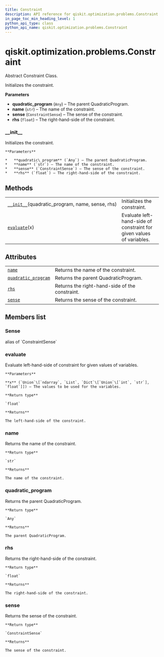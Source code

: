 ```yaml
---
title: Constraint
description: API reference for qiskit.optimization.problems.Constraint
in_page_toc_min_heading_level: 1
python_api_type: class
python_api_name: qiskit.optimization.problems.Constraint
---
```


# qiskit.optimization.problems.Constraint

<Class id="qiskit.optimization.problems.Constraint" isDedicatedPage={true} github="https://github.com/qiskit-community/qiskit-aqua/tree/stable/0.9/qiskit/optimization/problems/constraint.py" signature="Constraint(quadratic_program, name, sense, rhs)" modifiers="class">
  Abstract Constraint Class.

  Initializes the constraint.

  **Parameters**

  *   **quadratic\_program** (`Any`) – The parent QuadraticProgram.
  *   **name** (`str`) – The name of the constraint.
  *   **sense** (`ConstraintSense`) – The sense of the constraint.
  *   **rhs** (`float`) – The right-hand-side of the constraint.

  ### \_\_init\_\_

  <Function id="qiskit.optimization.problems.Constraint.__init__" signature="__init__(quadratic_program, name, sense, rhs)">
    Initializes the constraint.

    **Parameters**

    *   **quadratic\_program** (`Any`) – The parent QuadraticProgram.
    *   **name** (`str`) – The name of the constraint.
    *   **sense** (`ConstraintSense`) – The sense of the constraint.
    *   **rhs** (`float`) – The right-hand-side of the constraint.
  </Function>

  ## Methods

  |                                                                                                                                                          |                                                                      |
  | -------------------------------------------------------------------------------------------------------------------------------------------------------- | -------------------------------------------------------------------- |
  | [`__init__`](#qiskit.optimization.problems.Constraint.__init__ "qiskit.optimization.problems.Constraint.__init__")(quadratic\_program, name, sense, rhs) | Initializes the constraint.                                          |
  | [`evaluate`](#qiskit.optimization.problems.Constraint.evaluate "qiskit.optimization.problems.Constraint.evaluate")(x)                                    | Evaluate left-hand-side of constraint for given values of variables. |

  ## Attributes

  |                                                                                                                                               |                                                |
  | --------------------------------------------------------------------------------------------------------------------------------------------- | ---------------------------------------------- |
  | [`name`](#qiskit.optimization.problems.Constraint.name "qiskit.optimization.problems.Constraint.name")                                        | Returns the name of the constraint.            |
  | [`quadratic_program`](#qiskit.optimization.problems.Constraint.quadratic_program "qiskit.optimization.problems.Constraint.quadratic_program") | Returns the parent QuadraticProgram.           |
  | [`rhs`](#qiskit.optimization.problems.Constraint.rhs "qiskit.optimization.problems.Constraint.rhs")                                           | Returns the right-hand-side of the constraint. |
  | [`sense`](#qiskit.optimization.problems.Constraint.sense "qiskit.optimization.problems.Constraint.sense")                                     | Returns the sense of the constraint.           |

  ## Members list

  ### Sense

  <Attribute id="qiskit.optimization.problems.Constraint.Sense">
    alias of `ConstraintSense`
  </Attribute>

  ### evaluate

  <Function id="qiskit.optimization.problems.Constraint.evaluate" signature="evaluate(x)" modifiers="abstract">
    Evaluate left-hand-side of constraint for given values of variables.

    **Parameters**

    **x** (`Union`\[`ndarray`, `List`, `Dict`\[`Union`\[`int`, `str`], `float`]]) – The values to be used for the variables.

    **Return type**

    `float`

    **Returns**

    The left-hand-side of the constraint.
  </Function>

  ### name

  <Attribute id="qiskit.optimization.problems.Constraint.name">
    Returns the name of the constraint.

    **Return type**

    `str`

    **Returns**

    The name of the constraint.
  </Attribute>

  ### quadratic\_program

  <Attribute id="qiskit.optimization.problems.Constraint.quadratic_program">
    Returns the parent QuadraticProgram.

    **Return type**

    `Any`

    **Returns**

    The parent QuadraticProgram.
  </Attribute>

  ### rhs

  <Attribute id="qiskit.optimization.problems.Constraint.rhs">
    Returns the right-hand-side of the constraint.

    **Return type**

    `float`

    **Returns**

    The right-hand-side of the constraint.
  </Attribute>

  ### sense

  <Attribute id="qiskit.optimization.problems.Constraint.sense">
    Returns the sense of the constraint.

    **Return type**

    `ConstraintSense`

    **Returns**

    The sense of the constraint.
  </Attribute>
</Class>

